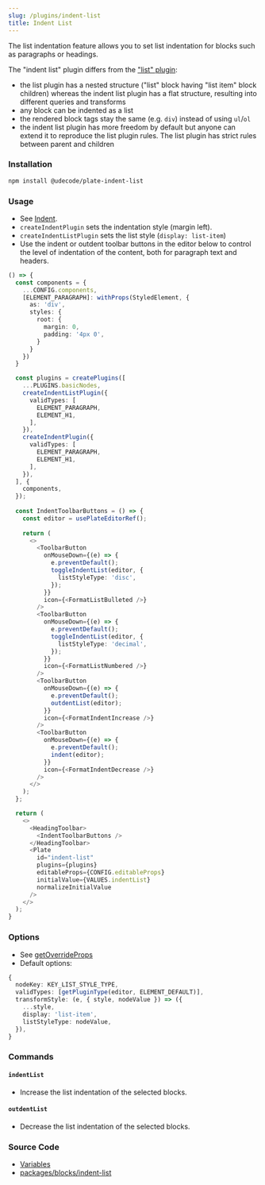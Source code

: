 ```yaml
---
slug: /plugins/indent-list
title: Indent List
---
```


The list indentation feature allows you to set list indentation for blocks such as paragraphs or headings.

The "indent list" plugin differs from the ["list" plugin](/docs/plugins/list):
- the list plugin has a nested structure ("list" block having "list item" block children) whereas 
the indent list plugin has a flat structure, resulting into different queries and transforms
- any block can be indented as a list
- the rendered block tags stay the same (e.g. `div`) instead of using `ul`/`ol`
- the indent list plugin has more freedom by default but anyone can extend it to reproduce the list plugin rules. 
The list plugin has strict rules between parent and children   

### Installation

```bash npm2yarn
npm install @udecode/plate-indent-list
```

### Usage

- See [Indent](/docs/plugins/indent).
- `createIndentPlugin` sets the indentation style (margin left).
- `createIndentListPlugin` sets the list style (`display: list-item`)
- Use the indent or outdent toolbar buttons in the editor below to control the level of indentation of the content, both for paragraph text and headers.

```ts live
() => {
  const components = {
    ...CONFIG.components,
    [ELEMENT_PARAGRAPH]: withProps(StyledElement, {
      as: 'div',
      styles: {
        root: {
          margin: 0,
          padding: '4px 0',
        }
      }
    })
  }

  const plugins = createPlugins([
    ...PLUGINS.basicNodes,
    createIndentListPlugin({
      validTypes: [
        ELEMENT_PARAGRAPH,
        ELEMENT_H1,
      ],
    }),
    createIndentPlugin({
      validTypes: [
        ELEMENT_PARAGRAPH,
        ELEMENT_H1,
      ],
    }),
  ], {
    components,
  });
  
  const IndentToolbarButtons = () => {
    const editor = usePlateEditorRef();
  
    return (
      <>
        <ToolbarButton
          onMouseDown={(e) => {
            e.preventDefault();
            toggleIndentList(editor, {
              listStyleType: 'disc',
            });
          }}
          icon={<FormatListBulleted />}
        />
        <ToolbarButton
          onMouseDown={(e) => {
            e.preventDefault();
            toggleIndentList(editor, {
              listStyleType: 'decimal',
            });
          }}
          icon={<FormatListNumbered />}
        />
        <ToolbarButton
          onMouseDown={(e) => {
            e.preventDefault();
            outdentList(editor);
          }}
          icon={<FormatIndentIncrease />}
        />
        <ToolbarButton
          onMouseDown={(e) => {
            e.preventDefault();
            indent(editor);
          }}
          icon={<FormatIndentDecrease />}
        />
      </>
    );
  };

  return (
    <>
      <HeadingToolbar>
        <IndentToolbarButtons />
      </HeadingToolbar>
      <Plate
        id="indent-list"
        plugins={plugins}
        editableProps={CONFIG.editableProps}
        initialValue={VALUES.indentList}
        normalizeInitialValue
      />
    </>
  );
}
```

### Options

- See [getOverrideProps](/docs/plugin-utils#getoverrideprops)
- Default options:

```ts
{
  nodeKey: KEY_LIST_STYLE_TYPE,
  validTypes: [getPluginType(editor, ELEMENT_DEFAULT)],
  transformStyle: (e, { style, nodeValue }) => ({
    ...style,
    display: 'list-item',
    listStyleType: nodeValue,
  }),
}
```

### Commands

#### `indentList`

- Increase the list indentation of the selected blocks.

#### `outdentList`

- Decrease the list indentation of the selected blocks.

### Source Code

- [Variables](https://github.com/udecode/plate/blob/main/docs/src/live/live.tsx)
- [packages/blocks/indent-list](https://github.com/udecode/plate/tree/main/packages/blocks/indent-list/src)
